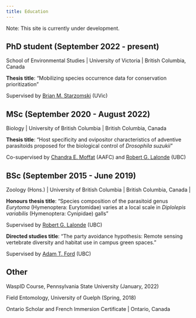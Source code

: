 ```yaml
---
title: Education
---
```


Note: This site is currently under development.

## PhD student (September 2022 - present)

School of Environmental Studies \| University of Victoria \| British Columbia, Canada

**Thesis title**: "Mobilizing species occurrence data for conservation prioritization"

Supervised by [Brian M. Starzomski](https://biodiversity.uvic.ca/) (UVic)

## MSc (September 2020 - August 2022)

Biology \| University of British Columbia \| British Columbia, Canada

**Thesis title**: "Host specificity and ovipositor characteristics of adventive parasitoids proposed for the biological control of *Drosophila suzukii*"

Co-supervised by [Chandra E. Moffat](https://scholar.google.ca/citations?user=4vsRoJkAAAAJ&hl=en) (AAFC) and [Robert G. Lalonde](https://scholar.google.com./citations?user=3INkjiMAAAAJ&hl=en) (UBC)

## BSc (September 2015 - June 2019)

Zoology (Hons.) \| University of British Columbia \| British Columbia, Canada \| 

**Honours thesis title**: "Species composition of the parasitoid genus *Eurytoma* (Hymenoptera: Eurytomidae) varies at a local scale in *Diplolepis variabilis* (Hymenoptera: Cynipidae) galls"

Supervised by [Robert G. Lalonde](https://scholar.google.com./citations?user=3INkjiMAAAAJ&hl=en) (UBC)

**Directed studies title**: "The party avoidance hypothesis: Remote sensing vertebrate diversity and habitat use in campus green spaces."

Supervised by [Adam T. Ford](https://atford.weebly.com/) (UBC)

## Other

WaspID Course, Pennsylvania State University (January, 2022)

Field Entomology, University of Guelph (Spring, 2018)

Ontario Scholar and French Immersion Certificate \| Ontario, Canada
